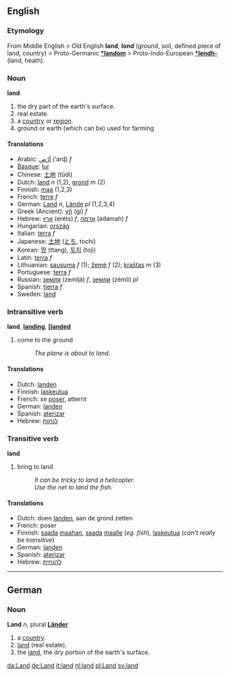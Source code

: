 ==English==
===Etymology===
From Middle English > Old English '''land''', '''lond''' (ground, soil, defined piece of land, country) > Proto-Germanic '''[[*landom]]''' > Proto-Indo-European '''[[*lendh-]]''' (land, heath).

===Noun===
'''land'''

# the dry part of the earth's surface.
# real estate.
# a [[country]] or [[region]].
# ground or earth (which can be) used for farming

====Translations====
*Arabic: [[ارض|أرْض]] (’arɖ) ''f''
*[[Basque]]: [[lur]]
*Chinese: [[土地]] (tǔdì)
*Dutch: [[land]] ''n'' (1,2), [[grond]] ''m'' (2)
*Finnish: [[maa]] (1,2,3)
*French: [[terre]] ''f''
*German: [[Land]] ''n'', [[Lände]] ''pl'' (1,2,3,4)
*Greek (Ancient): [[γῆ]] (gí) ''f''
*Hebrew: [[ארץ]] (eréts) ''f'', [[אדמה]] (adamah) ''f''
*Hungarian: [[ország]]
*Italian: [[terra]] ''f''
*Japanese: [[土地]] ([[とち]], tochi)
*Korean: [[땅]] (ttang), [[토지]] (toji)
*Latin: [[terra]] ''f''
*Lithuanian: [[sausuma]] ''f'' (1); [[žemė]] ''f'' (2); [[kraštas]] ''m'' (3)
*Portuguese: [[terra]] ''f''
*Russian: [[земля]] (zemljá) ''f'', [[земли]] (zémli) ''pl''
*Spanish: [[tierra]] ''f''
*Sweden: [[land]]

===Intransitive verb===
'''land''', '''[[landing]]''', '''[[[landed]]'''

# come to the ground
#:''The plane is about to land''.

====Translations====
*Dutch: [[landen]]
*Finnish: [[laskeutua]]
*French: se [[poser]], atterrir
*German: [[landen]]
*Spanish: [[aterizar]]
*Hebrew: [[לנחות]]

===Transitive verb===
'''land'''

# bring to land
#:''It can be tricky to land a helicopter''.
#:''Use the net to land the fish.''

====Translations====
*Dutch: doen [[landen]], aan de grond zetten
*French: poser
*Finnish: [[saada]] [[maa|maahan]], [[saada]] [[maa|maalle]] (''eg. fish''), [[laskeutua]] (''can't really be transitive'')
*German: [[landen]]
*Spanish: [[aterizar]]
*Hebrew: [[להנחית]]

----

==German==
===Noun===
'''Land''' ''n'', plural '''[[Länder]]'''

# a [[country]].
# [[land]] (real estate).
# the [[land]], the dry portion of the earth's surface.

[[da:Land]]
[[de:Land]]
[[it:land]]
[[nl:land]]
[[pl:Land]]
[[sv:land]]
